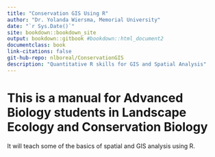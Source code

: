 ```yaml
--- 
title: "Conservation GIS Using R"
author: "Dr. Yolanda Wiersma, Memorial University"
date: "`r Sys.Date()`"
site: bookdown::bookdown_site
output: bookdown::gitbook #bookdown::html_document2
documentclass: book
link-citations: false
git-hub-repo: nlboreal/ConservationGIS
description: "Quantitative R skills for GIS and Spatial Analysis"
---
```


# This is a manual for Advanced Biology students in Landscape Ecology and Conservation Biology

It will teach some of the basics of spatial and GIS analysis using R.

